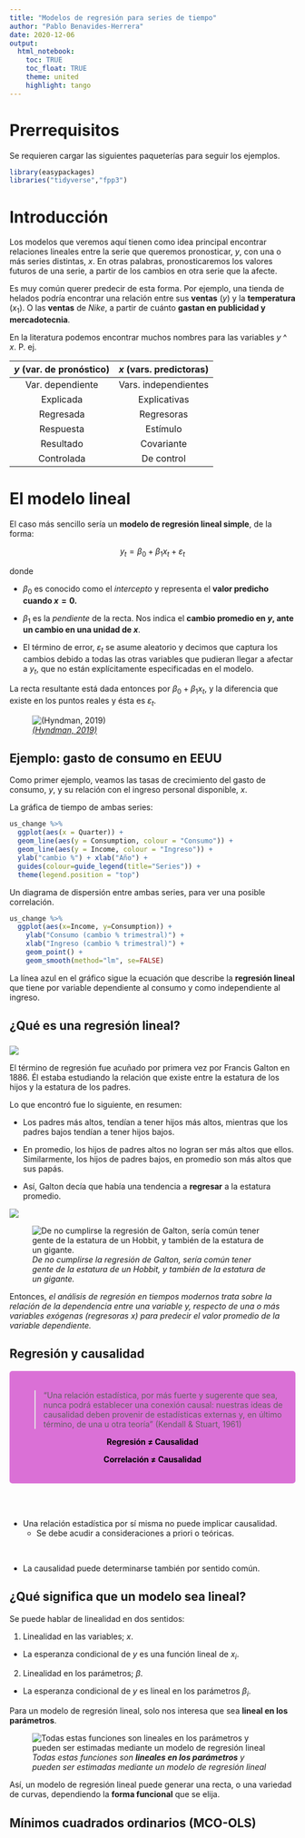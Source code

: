 ```yaml
---
title: "Modelos de regresión para series de tiempo"
author: "Pablo Benavides-Herrera"
date: 2020-12-06
output: 
  html_notebook:
    toc: TRUE
    toc_float: TRUE
    theme: united
    highlight: tango
---
```


# Prerrequisitos

Se requieren cargar las siguientes paqueterías para seguir los ejemplos.

```r
library(easypackages)
libraries("tidyverse","fpp3")
```


# Introducción

Los modelos que veremos aquí tienen como idea principal encontrar relaciones lineales entre la serie que queremos pronosticar, $y$, con una o más series distintas, *x*. En otras palabras, pronosticaremos los valores futuros de una serie, a partir de los cambios en otra serie que la afecte.

Es muy común querer predecir de esta forma. Por ejemplo, una tienda de helados podría encontrar una relación entre sus **ventas** ($y$) y la **temperatura** ($x_1$). O las **ventas** de *Nike*, a partir de cuánto **gastan en publicidad y mercadotecnia**.

En la literatura podemos encontrar muchos nombres para las variables $y$ ^ $x$. P. ej.

| $y$ (var. de pronóstico) | $x$ (vars. predictoras) |
|:------------------------:|:-----------------------:|
| Var. dependiente         |  Vars. independientes   |
| Explicada                |  Explicativas           |
| Regresada                |  Regresoras             |
| Respuesta                |  Estímulo               |
| Resultado                |  Covariante             |
| Controlada               |  De control             |


# El modelo lineal

El caso más sencillo sería un **modelo de regresión lineal simple**, de la forma:

$$
y_t = \beta_0 + \beta_1 x_t + \varepsilon_t
$$

donde 

* $\beta_0$ es conocido como el *intercepto* y representa el **valor predicho cuando $x = 0$.** 

* $\beta_1$ es la *pendiente* de la recta. Nos indica el **cambio promedio en $y$, ante un cambio en una unidad de $x$**.

* El término de error, $\varepsilon_t$ se asume aleatorio y decimos que captura los cambios debido a todas las otras variables que pudieran llegar a afectar a $y_t$, que no están explícitamente especificadas en el modelo.

La recta resultante está dada entonces por $\beta_0 + \beta_1 x_t$, y la diferencia que existe en los puntos reales y ésta es $\varepsilon_t$.


![*[(Hyndman, 2019)](https://otexts.com/fpp3/)*](../images/linreg.png)

## Ejemplo: gasto de consumo en EEUU

Como primer ejemplo, veamos las tasas de crecimiento del gasto de consumo, $y$, y su relación con el ingreso personal disponible, $x$.

La gráfica de tiempo de ambas series:

```r
us_change %>%
  ggplot(aes(x = Quarter)) +
  geom_line(aes(y = Consumption, colour = "Consumo")) +
  geom_line(aes(y = Income, colour = "Ingreso")) +
  ylab("cambio %") + xlab("Año") +
  guides(colour=guide_legend(title="Series")) + 
  theme(legend.position = "top")
```

Un diagrama de dispersión entre ambas series, para ver una posible correlación.

```r
us_change %>%
  ggplot(aes(x=Income, y=Consumption)) +
    ylab("Consumo (cambio % trimestral)") +
    xlab("Ingreso (cambio % trimestral)") +
    geom_point() +
    geom_smooth(method="lm", se=FALSE)
```

La línea azul en el gráfico sigue la ecuación que describe la **regresión lineal** que tiene por variable dependiente al consumo y como independiente al ingreso.

## ¿Qué es una regresión lineal?

### 

![](../images/ed_edd_eddie.gif)

El término de regresión fue acuñado por primera vez por Francis Galton en 1886. Él estaba estudiando la relación que existe entre la estatura de los hijos y la estatura de los padres.

Lo que encontró fue lo siguiente, en resumen:

* Los padres más altos, tendían a tener hijos más altos, mientras que los padres bajos tendían a tener hijos bajos.

* En promedio, los hijos de padres altos no logran ser más altos que ellos. Similarmente, los hijos de padres bajos, en promedio son más altos que sus papás.

* Así, Galton decía que había una tendencia a **regresar** a la estatura promedio.



![](img/regression.png)

![*De no cumplirse la regresión de Galton, sería común tener gente de la estatura de un Hobbit, y también de la estatura de un gigante.*](img/fellowship.jpg)

Entonces, *el análisis de regresión en tiempos modernos trata sobre la relación de la dependencia entre una variable $y$, respecto de una o más variables exógenas (regresoras $x$) para predecir el valor promedio de la variable dependiente.*

## Regresión y causalidad

<style>
div.orchid { background-color: orchid; border-radius: 5px; padding: 20px; color: black}
</style>
<div class = "orchid">

>“Una relación estadística, por más fuerte y sugerente que sea, nunca podrá establecer una conexión causal: nuestras ideas de causalidad deben provenir de estadísticas externas y, en último término, de una u otra teoría” (Kendall & Stuart, 1961)

<p style="text-align:center;font-weight:bold"> 
Regresión $\neq$ Causalidad
</p>
<p style="text-align:center;font-weight:bold"> 
Correlación $\neq$ Causalidad
</p>

</div>

<br>
<br>

* Una relación estadística por sí misma no puede implicar causalidad.
  * Se debe acudir a consideraciones a priori o teóricas.

<br>

* La causalidad puede determinarse también por sentido común.

## ¿Qué significa que un modelo sea lineal?

Se puede hablar de linealidad en dos sentidos:

1. Linealidad en las variables; $x$.
  - La esperanza condicional de $y$ es una función lineal de $x_i$.
  
2. Linealidad en los parámetros; $\beta$.
  - La esperanza condicional de $y$ es lineal en los parámetros $\beta_i$.

Para un modelo de regresión lineal, solo nos interesa que sea **lineal en los parámetros**.

![*Todas estas funciones son **lineales en los parámetros** y pueden ser estimadas mediante un modelo de regresión lineal*](img/linear.png)

Así, un modelo de regresión lineal puede generar una recta, o una variedad de curvas, dependiendo la **forma funcional** que se elija.

## Mínimos cuadrados ordinarios (MCO-OLS)






